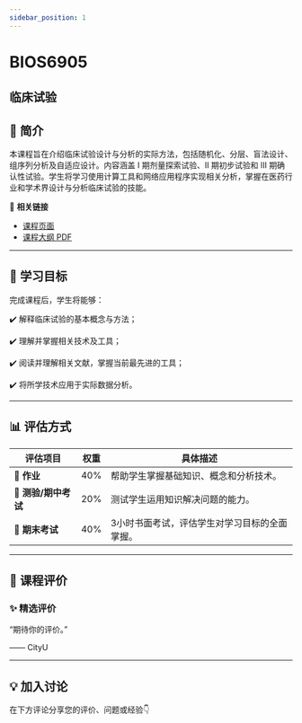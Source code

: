 ```yaml
---
sidebar_position: 1
---
```


# BIOS6905
## 临床试验

## **📘 简介**
本课程旨在介绍临床试验设计与分析的实际方法，包括随机化、分层、盲法设计、组序列分析及自适应设计。内容涵盖 I 期剂量探索试验、II 期初步试验和 III 期确认性试验。学生将学习使用计算工具和网络应用程序实现相关分析，掌握在医药行业和学术界设计与分析临床试验的技能。

🔗 **相关链接**
- [课程页面](https://www.cityu.edu.hk/catalogue/pg/202425/course/BIOS6905.htm)
- [课程大纲 PDF](https://www.cityu.edu.hk/catalogue/pg/202425/course/BIOS6905.pdf)

---

## **🎯 学习目标**

完成课程后，学生将能够：

✔️ 解释临床试验的基本概念与方法；

✔️ 理解并掌握相关技术及工具；

✔️ 阅读并理解相关文献，掌握当前最先进的工具；

✔️ 将所学技术应用于实际数据分析。

---

## **📊 评估方式**

| **评估项目**          | **权重** | **具体描述**                                                                                       |
|----------------------|---------|---------------------------------------------------------------------------------------------------|
| **📝 作业**            | 40%     | 帮助学生掌握基础知识、概念和分析技术。                                                              |
| **📄 测验/期中考试**    | 20%     | 测试学生运用知识解决问题的能力。                                                                   |
| **📄 期末考试**        | 40%     | 3小时书面考试，评估学生对学习目标的全面掌握。                                                      |

---

## **💬 课程评价**

### ✨ **精选评价**
<div className={commentStyles.commentBox}>
    <p className={commentStyles.commentText}>
        “期待你的评价。”
    </p>
    <p className={commentStyles.commentAuthor}>—— CityU</p>
</div>

---

## **💡 加入讨论**

在下方评论分享您的评价、问题或经验👇
<Utterances />